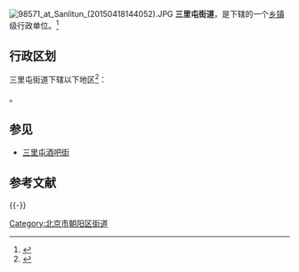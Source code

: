 {{中国乡级行政区
|景观照片文件名 = Sanlitun at dusk.jpg
|景观照片描述 = [[三里屯太古里|三里屯太古里]]
|汉语拼音 = 
|其他语言 = 
|其他语言名称 = 
|旧称 = 
|地名出处 = 该区域早期距[[北京城墙|北京城墙]]三里地的农舍
|位置图文件名 = 
|位置图描述 = 
|自定义图片= 
|建置时间 = 
|政府驻地 = 
|毗邻 = 朝阳区[[左家庄街道|左家庄街道]]、[[麦子店街道|麦子店街道]]、[[团结湖街道|团结湖街道]]、[[呼家楼街道|呼家楼街道]]、[[朝外街道|朝外街道]]、东城区[[东直门街道|东直门街道]]
|总面积 = 
|总人口 = 
|总人口年份 = 
|户籍人口 = 
|户籍人口年份 = 
|常住人口 = 
|常住人口年份 = 
|人口密度 = 
|GDP = 
|GDP年份 = 
|邮政编码 = 
|电话区号 = 10
|官方网站 = 
|网站名称 = 
|11/01/05/004/000}}
[[File:98571_at_Sanlitun_(20150418144052).JPG|thumb]]
'''三里屯街道'''，是{{PRC admin/fullname|11/01/05/004/000|3}}下辖的一个[[乡镇|乡镇]]级行政单位。<ref>{{PRC admin/ref sgc|{{PRC admin/parent|11/01/05/004/000}}}}</ref>

== 行政区划 ==
三里屯街道下辖以下地区<ref>{{PRC admin/ref sgc|11/01/05/004/000}}</ref>：

{{PRC admin/children|11/01/05/004/000}}。

== 参见 ==
*[[三里屯酒吧街|三里屯酒吧街]]

== 参考文献 ==
{{Reflist}}

{{-}}
{{北京市朝阳区行政区划}}

[[Category:北京市朝阳区街道|Category:北京市朝阳区街道]]

{{北京行政区划小作品}}